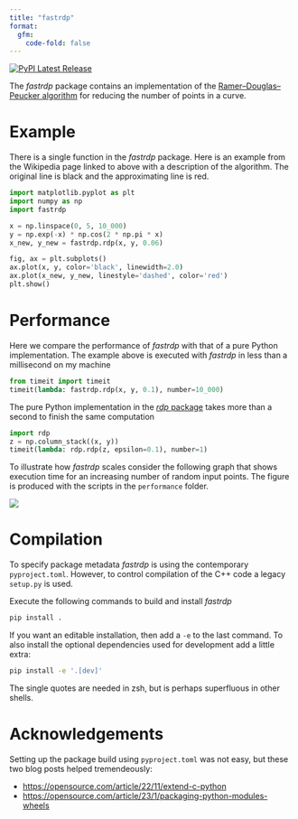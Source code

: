 ```yaml
---
title: "fastrdp"
format: 
  gfm:
    code-fold: false
---
```


<a href="https://pypi.org/project/fastrdp/">
  <img src="https://img.shields.io/pypi/v/fastrdp" alt="PyPI Latest Release"/>
</a>


The *fastrdp* package contains an implementation of the [Ramer–Douglas–Peucker algorithm](https://en.wikipedia.org/wiki/Ramer%E2%80%93Douglas%E2%80%93Peucker_algorithm) for reducing the number of points in a curve.


# Example

There is a single function in the *fastrdp* package.
Here is an example from the Wikipedia page linked to above with a description of the algorithm.
The original line is black and the approximating line is red.

```python
import matplotlib.pyplot as plt
import numpy as np
import fastrdp

x = np.linspace(0, 5, 10_000)
y = np.exp(-x) * np.cos(2 * np.pi * x)
x_new, y_new = fastrdp.rdp(x, y, 0.06)

fig, ax = plt.subplots()
ax.plot(x, y, color='black', linewidth=2.0)
ax.plot(x_new, y_new, linestyle='dashed', color='red')
plt.show()
```


# Performance

Here we compare the performance of *fastrdp* with that of a pure Python implementation.
The example above is executed with *fastrdp* in less than a millisecond on my machine 

```python
from timeit import timeit
timeit(lambda: fastrdp.rdp(x, y, 0.1), number=10_000)
```

The pure Python implementation in the [*rdp* package](https://pypi.org/project/rdp) takes more than a second to finish the same computation

```python
import rdp
z = np.column_stack((x, y))
timeit(lambda: rdp.rdp(z, epsilon=0.1), number=1)
```


To illustrate how *fastrdp* scales consider the following graph that shows execution time for an increasing number of random input points.
The figure is produced with the scripts in the `performance` folder.

![](https://github.com/robertdj/fastrdp/raw/main/README_files/performance.png)


# Compilation

To specify package metadata *fastrdp* is using the contemporary `pyproject.toml`.
However, to control compilation of the C++ code a legacy `setup.py` is used.

Execute the following commands to build and install *fastrdp*

```bash
pip install .
```

If you want an editable installation, then add a `-e` to the last command.
To also install the optional dependencies used for development add a little extra:

```bash
pip install -e '.[dev]'
```

The single quotes are needed in zsh, but is perhaps superfluous in other shells.


# Acknowledgements

Setting up the package build using `pyproject.toml` was not easy, but these two blog posts helped tremendeously:

- <https://opensource.com/article/22/11/extend-c-python>
- <https://opensource.com/article/23/1/packaging-python-modules-wheels>
